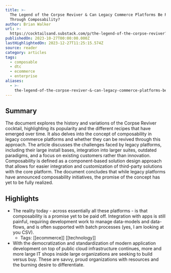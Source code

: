 ```yaml
---
title: >-
  The Legend of the Corpse Reviver & Can Legacy Commerce Platforms Be Revived
  Through Composability?
author: Brian Walker
url: >-
  https://cocktailsand.substack.com/p/the-legend-of-the-corpse-reviver?utm_source=substack&utm_medium=email
publishedOn: 2023-10-27T00:00:00.000Z
lastHighlightedOn: 2023-12-27T11:25:15.574Z
source: reader
category: articles
tags:
  - composable
  - dtc
  - ecommerce
  - enterprise
aliases:
  - >-
    the-legend-of-the-corpse-reviver-&-can-legacy-commerce-platforms-be-revived-through-composability
---
```

## Summary

The document explores the history and variations of the Corpse Reviver cocktail, highlighting its popularity and the different recipes that have emerged over time. It also delves into the concept of composability in legacy commerce platforms and whether they can be revived through this approach. The article discusses the challenges faced by legacy platforms, including their large install bases, integration into larger suites, outdated paradigms, and a focus on existing customers rather than innovation. Composability is defined as a component-based solution design approach that allows for easier integration and customization of third-party solutions with the core platform. The document concludes that while legacy platforms have announced composability initiatives, the promise of the concept has yet to be fully realized.

## Highlights
- The reality today - across essentially all these platforms - is that composability is a promise yet to be paid off. Integration with apps is still painful, requiring development work to manage data-models and data-flows, and is often supported with batch processes (yes, I am looking at you CSV).
    - Tags: [[ecommerce]] [[technology]] 
- With the democratization and standardization of modern application development on top of public cloud infrastructure continues, more and more large IT shops inside large organizations are seeking to build versus buy. These are savvy, proud organizations with resources and the burning desire to differentiate.
